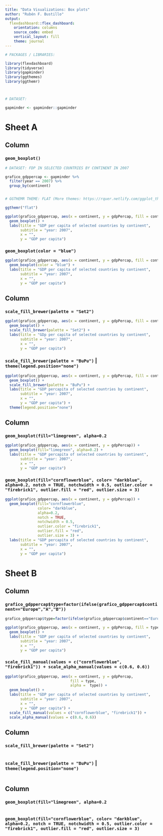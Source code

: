 ```yaml
---
title: "Data Visualizations: Box plots"
author: "Rubén F. Bustillo"
output: 
  flexdashboard::flex_dashboard:
    orientation: columns
    source_code: embed
    vertical_layout: fill
    theme: journal
---
```


```r

# PACKAGES / LIBRARIES:

library(flexdashboard)
library(tidyverse)
library(gapminder)
library(ggthemes)
library(ggthemr)



# DATASET:

gapminder <- gapminder::gapminder


```

Sheet A
====================================================================================


Column 
-----------------------------------------------------------------------

### `geom_boxplot()`

```r

# DATASET: FDP IN SELECTED COUNTRIES BY CONTINENT IN 2007

grafico_gdppercap <- gapminder %>%
  filter(year == 2007) %>%
  group_by(continent)


# GGTHEMR THEME: FLAT (More themes: https://rquer.netlify.com/ggplot_themes#themes-a)

ggthemr("flat")

ggplot(grafico_gdppercap, aes(x = continent, y = gdpPercap, fill = continent)) +
  geom_boxplot() +
  labs(title = "GDP per capita of selected countries by continent",
       subtitle = "year: 2007",
       x = "",
       y = "GDP per capita") 

```

### `geom_boxplot(color = "blue")`  

```r

ggplot(grafico_gdppercap, aes(x = continent, y = gdpPercap, fill = continent)) +
  geom_boxplot(color = "blue") +
  labs(title = "GDP per capita of selected countries by continent",
       subtitle = "year: 2007",
       x = "",
       y = "GDP per capita") 

```



Column 
-----------------------------------------------------------------------

### `scale_fill_brewer(palette = "Set2")`

```r

ggplot(grafico_gdppercap, aes(x = continent, y = gdpPercap, fill = continent)) +
  geom_boxplot() +
  scale_fill_brewer(palette = "Set2") +
  labs(title = "GDp per capita of selected countries by continent",
       subtitle = "year: 2007",
       x = "",
       y = "GDP per capita") 

```


### `scale_fill_brewer(palette = "BuPu")` | `theme(legend.position="none")`

```r

ggplot(grafico_gdppercap, aes(x = continent, y = gdpPercap, fill = continent)) +
  geom_boxplot() +
  scale_fill_brewer(palette = "BuPu") +
  labs(title = "GDP percapita of selected countries by continent",
       subtitle = "year: 2007",
       x = "",
       y = "GDP per capita") +
  theme(legend.position="none")

```



Column 
-----------------------------------------------------------------------

### `geom_boxplot(fill="limegreen", alpha=0.2`

```r

ggplot(grafico_gdppercap, aes(x = continent, y = gdpPercap)) +
  geom_boxplot(fill="limegreen", alpha=0.2) +
  labs(title = "GDP percapita of selected countries by continent",
       subtitle = "year: 2007",
       x = "",
       y = "GDP per capita") 

```

### `geom_boxplot(fill="cornflowerblue", color= "darkblue", alpha=0.2, notch = TRUE, notchwidth = 0.5, outlier.color = "firebrick1", outlier.fill = "red", outlier.size = 3)`

```r

ggplot(grafico_gdppercap, aes(x = continent, y = gdpPercap)) +
  geom_boxplot(fill="cornflowerblue", 
               color= "darkblue",
               alpha=0.2,
               notch = TRUE,
               notchwidth = 0.5,
               outlier.color = "firebrick1",
               outlier.fill = "red",
               outlier.size = 3) +
  labs(title = "GDP percapita of selected countries by continent",
       subtitle = "year: 2007",
       x = "",
       y = "GDP per capita") 

```



Sheet B
====================================================================================


Column 
-----------------------------------------------------------------------

### `grafico_gdppercap$type=factor(ifelse(grafico_gdppercap$continent=="Europe","A","B"))`

```r

grafico_gdppercap$type=factor(ifelse(grafico_gdppercap$continent=="Europe","A","B"))

ggplot(grafico_gdppercap, aes(x = continent, y = gdpPercap, fill = type)) +
  geom_boxplot() +
  labs(title = "GDP per capita of selected countries by continent",
       subtitle = "year: 2007",
       x = "",
       y = "GDP per capita") 

```

### `scale_fill_manual(values = c("cornflowerblue", "firebrick1")) + scale_alpha_manual(values = c(0.6, 0.6))`  

```r

ggplot(grafico_gdppercap, aes(x = continent, y = gdpPercap, 
                              fill = type,
                              alpha =  type)) +
  geom_boxplot() +
  labs(title = "GDP per capita of selected countries by continent",
       subtitle = "year: 2007",
       x = "",
       y = "GDP per capita") +
  scale_fill_manual(values = c("cornflowerblue", "firebrick1")) + 
  scale_alpha_manual(values = c(0.6, 0.6)) 

```



Column 
-----------------------------------------------------------------------

### `scale_fill_brewer(palette = "Set2")`

```r



```


### `scale_fill_brewer(palette = "BuPu")` | `theme(legend.position="none")`

```r



```



Column 
-----------------------------------------------------------------------

### `geom_boxplot(fill="limegreen", alpha=0.2`

```r



```

### `geom_boxplot(fill="cornflowerblue", color= "darkblue", alpha=0.2, notch = TRUE, notchwidth = 0.5, outlier.color = "firebrick1", outlier.fill = "red", outlier.size = 3)`

```r



```

